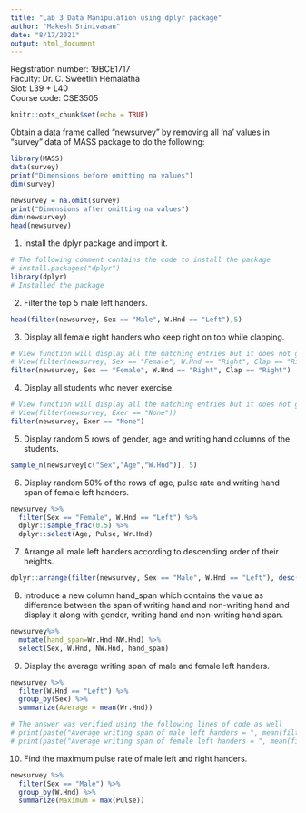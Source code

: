 ```yaml
---
title: "Lab 3 Data Manipulation using dplyr package"
author: "Makesh Srinivasan"
date: "8/17/2021"
output: html_document
---
```

Registration number: 19BCE1717 <br>
Faculty: Dr. C. Sweetlin Hemalatha <br>
Slot: L39 + L40 <br>
Course code: CSE3505 <br>

```r
knitr::opts_chunk$set(echo = TRUE)
```

Obtain a data frame called “newsurvey” by removing all ‘na’ values in “survey” data of MASS package to do the following:
```r
library(MASS)
data(survey)
print("Dimensions before omitting na values")
dim(survey)

newsurvey = na.omit(survey)
print("Dimensions after omitting na values")
dim(newsurvey)
head(newsurvey)
```

1.	Install the dplyr package and import it.
```r
# The following comment contains the code to install the package
# install.packages("dplyr")
library(dplyr)
# Installed the package
```

2.	Filter the top 5 male left handers.	
```r
head(filter(newsurvey, Sex == "Male", W.Hnd == "Left"),5)
```

3.	Display all female right handers who keep right on top while clapping.
```r
# View function will display all the matching entries but it does not get displayed on HTML page. Hence the View is removed
# View(filter(newsurvey, Sex == "Female", W.Hnd == "Right", Clap == "Right"))
filter(newsurvey, Sex == "Female", W.Hnd == "Right", Clap == "Right")
```

4.	Display all students who never exercise.
```r
# View function will display all the matching entries but it does not get displayed on HTML page. Hence the View is removed
# View(filter(newsurvey, Exer == "None"))
filter(newsurvey, Exer == "None")
```

5.	Display random 5 rows of gender, age and writing hand columns of the students.
```r
sample_n(newsurvey[c("Sex","Age","W.Hnd")], 5)
```

6.	Display random 50% of the rows of age, pulse rate and writing hand span of female left handers.
```r
newsurvey %>%
  filter(Sex == "Female", W.Hnd == "Left") %>%
  dplyr::sample_frac(0.5) %>%
  dplyr::select(Age, Pulse, Wr.Hnd)
```

7.	Arrange all male left handers according to descending order of their heights.
```r
dplyr::arrange(filter(newsurvey, Sex == "Male", W.Hnd == "Left"), desc(Height))
```

8.	Introduce a new column hand_span which contains the value as difference between the span of writing hand and non-writing hand and display it along with gender, writing hand and non-writing hand span.
```r
newsurvey%>%
  mutate(hand_span=Wr.Hnd-NW.Hnd) %>%
  select(Sex, W.Hnd, NW.Hnd, hand_span)
```

9.	Display the average writing span of male and female left handers.
```r
newsurvey %>%
  filter(W.Hnd == "Left") %>%
  group_by(Sex) %>%
  summarize(Average = mean(Wr.Hnd))

# The answer was verified using the following lines of code as well
# print(paste("Average writing span of male left handers = ", mean(filter(newsurvey, Sex=="Male", W.Hnd=="Left")$Wr.Hnd)))
# print(paste("Average writing span of female left handers = ", mean(filter(newsurvey, Sex=="Female", W.Hnd=="Left")$Wr.Hnd)))

```

10.	Find the maximum pulse rate of male left and right handers.
```r
newsurvey %>%
  filter(Sex == "Male") %>%
  group_by(W.Hnd) %>%
  summarize(Maximum = max(Pulse))
```


